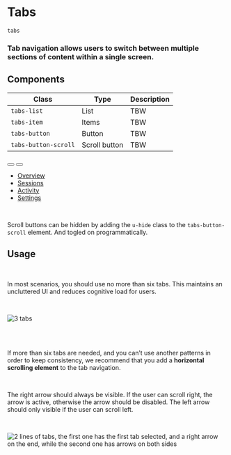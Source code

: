 # Tabs

`tabs`

### Tab navigation allows users to switch between multiple sections of content within a single screen.

## Components

| Class                | Type          | Description |
| -------------------- | ------------- | ----------- |
| `tabs-list`          | List          | TBW         |
| `tabs-item`          | Items         | TBW         |
| `tabs-button`        | Button        | TBW         |
| `tabs-button-scroll` | Scroll button | TBW         |

<Preview center>
  <div class="tabs" style="width: 350px">
    <button
      class="tabs-button-scroll is-start"
      aria-label="Show items in start side"
    >
      <span class="icon-cheveron-left" aria-hidden="true"></span>
    </button>
    <button
      class="tabs-button-scroll is-end"
      aria-label="Show items in end side"
    >
      <span class="icon-cheveron-right" aria-hidden="true"></span>
    </button>
    <ul class="tabs-list">
      <li class="tabs-item">
        <a class="tabs-button is-selected" href="#">
          <span class="text">Overview</span>
        </a>
      </li>
      <li class="tabs-item">
        <a class="tabs-button" href="#">
          <span class="text">Sessions</span>
        </a>
      </li>
      <li class="tabs-item">
        <a class="tabs-button" href="#">
          <span class="text">Activity</span>
        </a>
      </li>
      <li class="tabs-item">
        <a class="tabs-button" href="#">
          <span class="text">Settings</span>
        </a>
      </li>
    </ul>
  </div>
</Preview>

<br />

Scroll buttons can be hidden by adding the `u-hide` class to the `tabs-button-scroll` element. And togled on programmatically.

## Usage

<br />

In most scenarios, you should use no more than six tabs. This maintains an uncluttered
UI and reduces cognitive load for users.

<br />

![3 tabs](/images/tabs-1.svg)

<br />
<br />

If more than six tabs are needed, and you can’t use another patterns in order to keep consistency, we recommend that you add a **horizontal scrolling element** to the tab navigation.

<br />

The right arrow should always be visible. If the user can scroll right, the arrow is active, otherwise the arrow should be disabled. The left arrow should only visible if the user can scroll left.

<br />

![2 lines of tabs, the first one has the first tab selected, and a right arrow on the end, while the second one has arrows on both sides](/images/tabs-2.svg)
